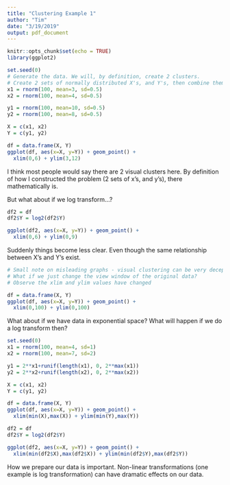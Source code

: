 ```yaml
---
title: "Clustering Example 1"
author: "Tim"
date: "3/19/2019"
output: pdf_document
---
```


```r
knitr::opts_chunk$set(echo = TRUE)
library(ggplot2)
```

```r
set.seed(0)
# Generate the data. We will, by definition, create 2 clusters.
# Create 2 sets of normally distributed X's, and Y's, then combine them into 2D space.
x1 = rnorm(100, mean=3, sd=0.5)
x2 = rnorm(100, mean=4, sd=0.5)

y1 = rnorm(100, mean=10, sd=0.5)
y2 = rnorm(100, mean=8, sd=0.5)

X = c(x1, x2)
Y = c(y1, y2)

df = data.frame(X, Y)
ggplot(df, aes(x=X, y=Y)) + geom_point() +
  xlim(0,6) + ylim(3,12)
```

I think most people would say there are 2 visual clusters here. By definition of how I constructed the problem (2 sets of x's, and y's), there mathematically is.

But what about if we log transform...?

```r
df2 = df
df2$Y = log2(df2$Y)

ggplot(df2, aes(x=X, y=Y)) + geom_point() +
  xlim(0,6) + ylim(0,9)
```

Suddenly things become less clear. Even though the same relationship between X's and Y's exist.

```r
# Small note on misleading graphs - visual clustering can be very deceptive. 
# What if we just change the view window of the original data?
# Observe the xlim and ylim values have changed

df = data.frame(X, Y)
ggplot(df, aes(x=X, y=Y)) + geom_point() +
  xlim(0,100) + ylim(0,100)

```

What about if we have data in exponential space? What will happen if we do a log transform then?

```r
set.seed(0)
x1 = rnorm(100, mean=4, sd=1)
x2 = rnorm(100, mean=7, sd=2)

y1 = 2**x1+runif(length(x1), 0, 2**max(x1))
y2 = 2**x2+runif(length(x2), 0, 2**max(x2))

X = c(x1, x2)
Y = c(y1, y2)

df = data.frame(X, Y)
ggplot(df, aes(x=X, y=Y)) + geom_point() +
  xlim(min(X),max(X)) + ylim(min(Y),max(Y))
```

```r
df2 = df
df2$Y = log2(df2$Y)

ggplot(df2, aes(x=X, y=Y)) + geom_point() +
  xlim(min(df2$X),max(df2$X)) + ylim(min(df2$Y),max(df2$Y))
```

How we prepare our data is important. Non-linear transformations (one example is log transformation) can have dramatic effects on our data.
